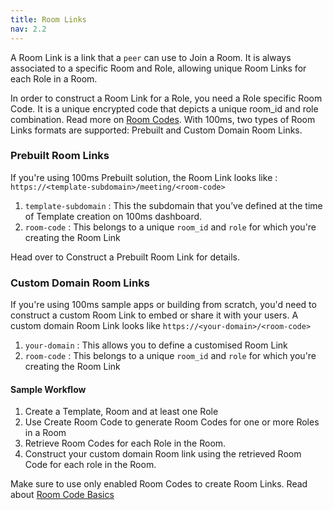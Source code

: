 ```yaml
---
title: Room Links
nav: 2.2
---
```


A Room Link is a link that a `peer` can use to Join a Room. It is always associated to a specific Room and Role, allowing unique Room Links for each Role in a Room.

In order to construct a Room Link for a Role, you need a Role specific Room Code. It is a unique encrypted code that depicts a unique room_id and role combination. Read more on [Room Codes](/concepts/v2/concepts/Rooms/room-code). With 100ms, two types of Room Links formats are supported: Prebuilt and Custom Domain Room Links.

### Prebuilt Room Links

If you're using 100ms Prebuilt solution, the Room Link looks like : `https://<template-subdomain>/meeting/<room-code>`

1. `template-subdomain` : This the subdomain that you’ve defined at the time of Template creation on 100ms dashboard. 
2. `room-code` : This belongs to a unique `room_id` and `role` for which you're creating the Room Link

Head over to Construct a Prebuilt Room Link for details.


### Custom Domain Room Links

If you're using 100ms sample apps or building from scratch, you'd need to construct a custom Room Link to embed or share it with your users. A custom domain Room Link looks like `https://<your-domain>/<room-code>`

1. `your-domain` : This allows you to define a customised Room Link  
2. `room-code` : This belongs to a unique `room_id` and `role` for which you're creating the Room Link


#### Sample Workflow
1. Create a Template, Room and at least one Role
2. Use Create Room Code to generate Room Codes for one or more Roles in a Room
3. Retrieve Room Codes for each Role in the Room.
3. Construct your custom domain Room link using the retrieved Room Code for each role in the Room.

Make sure to use only enabled Room Codes to create Room Links. Read about [Room Code Basics](/concepts/v2/concepts/Rooms/room-codes#room-code-basics)